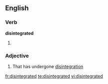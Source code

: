 ==English==

===Verb===
'''disintegrated'''

# {{past of|disintegrate}}

===Adjective===
{{en-adj}}

# That has undergone [[disintegration]]

[[fr:disintegrated]]
[[te:disintegrated]]
[[vi:disintegrated]]